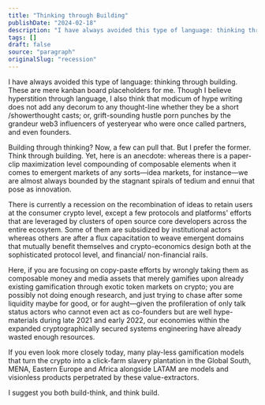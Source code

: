 ```yaml
---
title: "Thinking through Building"
publishDate: "2024-02-18"
description: "I have always avoided this type of language: thinking through building. These are mere kanban board placeholders for me. Though I believe hyperstitio......"
tags: []
draft: false
source: "paragraph"
originalSlug: "recession"
---
```


I have always avoided this type of language: thinking through building. These are mere kanban board placeholders for me. Though I believe hyperstition through language, I also think that modicum of hype writing does not add any decorum to any thought-line whether they be a short /showerthought casts; or, grift-sounding hustle porn punches by the grandeur web3 influencers of yesteryear who were once called partners, and even founders.

Building through thinking? Now, a few can pull that. But I prefer the former. Think through building. Yet, here is an anecdote: whereas there is a paper-clip maximization level compounding of composable elements when it comes to emergent markets of any sorts—idea markets, for instance—we are almost always bounded by the stagnant spirals of tedium and ennui that pose as innovation.

There is currently a recession on the recombination of ideas to retain users at the consumer crypto level, except a few protocols and platforms' efforts that are leveraged by clusters of open source core developers across the entire ecosytem. Some of them are subsidized by institutional actors whereas others are after a flux capacitation to weave emergent domains that mutually benefit themselves and crypto-economics design both at the sophisticated protocol level, and financial/ non-financial rails.

Here, if you are focusing on copy-paste efforts by wrongly taking them as composable money and media assets that merely gamifies upon already existing gamification through exotic token markets on crypto; you are possibly not doing enough research, and just trying to chase after some liquidity maybe for good, or for aught—given the profileration of only talk status actors who cannot even act as co-founders but are well hype-materials during late 2021 and early 2022, our economies within the expanded cryptographically secured systems engineering have already wasted enough resources.

If you even look more closely today, many play-less gamification models that turn the crypto into a click-farm slavery plantation in the Global South, MENA, Eastern Europe and Africa alongside LATAM are models and visionless products perpetrated by these value-extractors.

I suggest you both build-think, and think build.